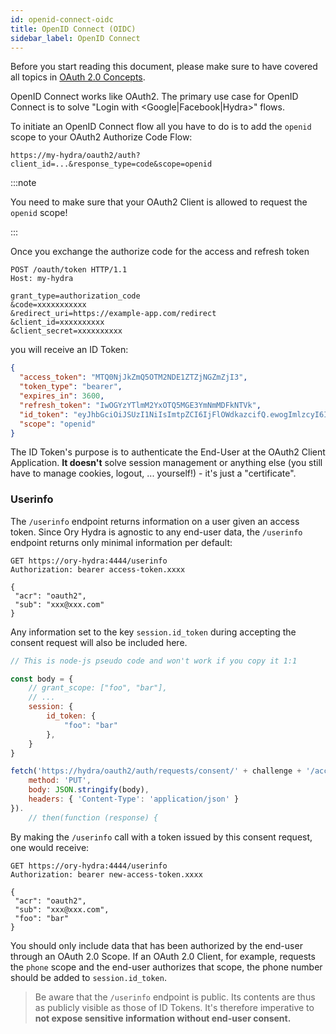```yaml
---
id: openid-connect-oidc
title: OpenID Connect (OIDC)
sidebar_label: OpenID Connect
---
```


Before you start reading this document, please make sure to have covered all
topics in [OAuth 2.0 Concepts](./oauth2.mdx).

OpenID Connect works like OAuth2. The primary use case for OpenID
Connect is to solve "Login with <Google|Facebook|Hydra>" flows.

To initiate an OpenID Connect flow all you have to do is to add the `openid`
scope to your OAuth2 Authorize Code Flow:

```
https://my-hydra/oauth2/auth?client_id=...&response_type=code&scope=openid
```

:::note

You need to make sure that your OAuth2 Client is allowed to request the `openid`
scope!

:::

Once you exchange the authorize code for the access and refresh token

```
POST /oauth/token HTTP/1.1
Host: my-hydra

grant_type=authorization_code
&code=xxxxxxxxxxx
&redirect_uri=https://example-app.com/redirect
&client_id=xxxxxxxxxx
&client_secret=xxxxxxxxxx
```

you will receive an ID Token:

```json
{
  "access_token": "MTQ0NjJkZmQ5OTM2NDE1ZTZjNGZmZjI3",
  "token_type": "bearer",
  "expires_in": 3600,
  "refresh_token": "IwOGYzYTlmM2YxOTQ5MGE3YmNmMDFkNTVk",
  "id_token": "eyJhbGciOiJSUzI1NiIsImtpZCI6IjFlOWdkazcifQ.ewogImlzcyI6ICJodHRwOi8vc2VydmVyLmV4YW1wbGUuY29tIiwKICJzdWIiOiAiMjQ4Mjg5NzYxMDAxIiwKICJhdWQiOiAiczZCaGRSa3F0MyIsCiAibm9uY2UiOiAibi0wUzZfV3pBMk1qIiwKICJleHAiOiAxMzExMjgxOTcwLAogImlhdCI6IDEzMTEyODA5NzAKfQ.ggW8hZ1EuVLuxNuuIJKX_V8a_OMXzR0EHR9R6jgdqrOOF4daGU96Sr_P6qJp6IcmD3HP99Obi1PRs-cwh3LO-p146waJ8IhehcwL7F09JdijmBqkvPeB2T9CJNqeGpe-gccMg4vfKjkM8FcGvnzZUN4_KSP0aAp1tOJ1zZwgjxqGByKHiOtX7TpdQyHE5lcMiKPXfEIQILVq0pc_E2DzL7emopWoaoZTF_m0_N0YzFC6g6EJbOEoRoSK5hoDalrcvRYLSrQAZZKflyuVCyixEoV9GfNQC3_osjzw2PAithfubEEBLuVVk4XUVrWOLrLl0nx7RkKU8NXNHq-rvKMzqg",
  "scope": "openid"
}
```

The ID Token's purpose is to authenticate the End-User at the OAuth2 Client
Application. **It doesn't** solve session management or anything else (you
still have to manage cookies, logout, ... yourself!) - it's just a
"certificate".

### Userinfo

The `/userinfo` endpoint returns information on a user given an access token.
Since Ory Hydra is agnostic to any end-user data, the `/userinfo` endpoint
returns only minimal information per default:

```
GET https://ory-hydra:4444/userinfo
Authorization: bearer access-token.xxxx

{
 "acr": "oauth2",
 "sub": "xxx@xxx.com"
}
```

Any information set to the key `session.id_token` during accepting the consent
request will also be included here.

```js
// This is node-js pseudo code and won't work if you copy it 1:1

const body = {
    // grant_scope: ["foo", "bar"],
    // ...
    session: {
        id_token: {
            "foo": "bar"
        },
    }
}

fetch('https://hydra/oauth2/auth/requests/consent/' + challenge + '/accept', {
    method: 'PUT',
    body: JSON.stringify(body),
    headers: { 'Content-Type': 'application/json' }
}).
    // then(function (response) {
```

By making the `/userinfo` call with a token issued by this consent request, one
would receive:

```
GET https://ory-hydra:4444/userinfo
Authorization: bearer new-access-token.xxxx

{
 "acr": "oauth2",
 "sub": "xxx@xxx.com",
 "foo": "bar"
}
```

You should only include data that has been authorized by the end-user through an
OAuth 2.0 Scope. If an OAuth 2.0 Client, for example, requests the `phone` scope
and the end-user authorizes that scope, the phone number should be added to
`session.id_token`.

> Be aware that the `/userinfo` endpoint is public. Its contents are thus as
> publicly visible as those of ID Tokens. It's therefore imperative to **not
> expose sensitive information without end-user consent.**
